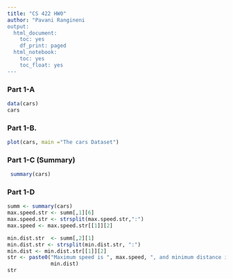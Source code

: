 ---
title: "CS 422 HW0"
author: "Pavani Rangineni
output:
  html_document:
    toc: yes
    df_print: paged
  html_notebook:
    toc: yes
    toc_float: yes
---

```{=html}
<!-- More information in R Markdown can be found at:
1. https://www.ssc.wisc.edu/sscc/pubs/RFR/RFR_RMarkdown.html  This is 
   the place to start since it is a short tutorial.
2. https://rmarkdown.rstudio.com/index.html This contains a longer 
   tutorial.  Take a look at the cheatsheet in 
   https://rmarkdown.rstudio.com/lesson-15.html, it is a concise 
   reference of R Markdown on two pages.
<-->
```
### Part 1-A

```{r}
data(cars)
cars
```

### Part 1-B.

```{r}
plot(cars, main ="The cars Dataset")

```

### Part 1-C (Summary)

```{r}
 summary(cars)
```

### Part 1-D

```{r}
summ <- summary(cars)
max.speed.str <- summ[,1][6]
max.speed.str <- strsplit(max.speed.str,":")
max.speed <- max.speed.str[[1]][2]

min.dist.str  <- summ[,2][1]
min.dist.str <- strsplit(min.dist.str, ":")
min.dist <- min.dist.str[[1]][2]
str <- paste0("Maximum speed is ", max.speed, ", and minimum distance is ", 
              min.dist)
str
```
